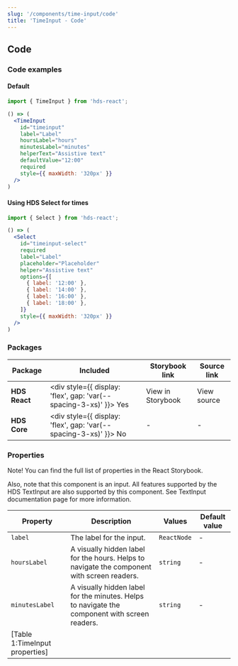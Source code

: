 ```yaml
---
slug: '/components/time-input/code'
title: 'TimeInput - Code'
---
```




## Code

### Code examples 

#### Default
<Playground>

```jsx
import { TimeInput } from 'hds-react';

() => (
  <TimeInput
    id="timeinput"
    label="Label"
    hoursLabel="hours"
    minutesLabel="minutes"
    helperText="Assistive text"
    defaultValue="12:00"
    required
    style={{ maxWidth: '320px' }}
  />
)
```

</Playground>

#### Using HDS Select for times
<Playground>

```jsx
import { Select } from 'hds-react';

() => (
  <Select
    id="timeinput-select"
    required
    label="Label"
    placeholder="Placeholder"
    helper="Assistive text"
    options={[
      { label: '12:00' },
      { label: '14:00' },
      { label: '16:00' },
      { label: '18:00' },
    ]}
    style={{ maxWidth: '320px' }}
  />
)
```

</Playground>

### Packages
| Package           | Included                                                                                        | Storybook link                                                                                                    | Source link                                                                                                                                                    |
| ----------------- | ----------------------------------------------------------------------------------------------- | ----------------------------------------------------------------------------------------------------------------- | -------------------------------------------------------------------------------------------------------------------------------------------------------------- |
| **HDS React**     | <div style={{ display: 'flex', gap: 'var(--spacing-3-xs)' }}><IconCheckCircleFill /> Yes </div> | <Link openInNewTab openInNewTabAriaLabel="Opens in a new tab" href="/storybook/react/?path=/story/components-timeinput--default">View in Storybook</Link> | <ExternalLink openInNewTab openInNewTabAriaLabel="Opens in a new tab" href="https://github.com/City-of-Helsinki/helsinki-design-system/tree/master/packages/react/src/components/timeInput">View source</ExternalLink> |
| **HDS Core**      | <div style={{ display: 'flex', gap: 'var(--spacing-3-xs)' }}><IconCrossCircle /> No </div>      | -                                                                                                                 | -                                                                                                                                                              |

### Properties
Note! You can find the full list of properties in the <Link openInNewTab openInNewTabAriaLabel="Opens in a new tab" href="/storybook/react/?path=/docs/components-timeinput--default">React Storybook.</Link>

Also, note that this component is an input. All features supported by the HDS TextInput are also supported by this component. See <InternalLink href="/components/text-input">TextInput documentation page</InternalLink> for more information.

| Property       | Description                                                                                   | Values      | Default value |
| -------------- | --------------------------------------------------------------------------------------------- | ----------- | ------------- |
| `label`        | The label for the input.                                                                      | `ReactNode` | -             |
| `hoursLabel`   | A visually hidden label for the hours. Helps to navigate the component with screen readers.   | `string`    | -             |
| `minutesLabel` | A visually hidden label for the minutes. Helps to navigate the component with screen readers. | `string`    | -             |
[Table 1:TimeInput properties]|

